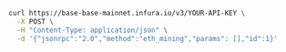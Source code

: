 
<Tabs>
  <TabItem value="cURL">

  ```bash
  curl https://base-base-mainnet.infura.io/v3/YOUR-API-KEY \
    -X POST \
    -H "Content-Type: application/json" \
    -d '{"jsonrpc":"2.0","method":"eth_mining","params": [],"id":1}'
  ```

  </TabItem>
</Tabs>

